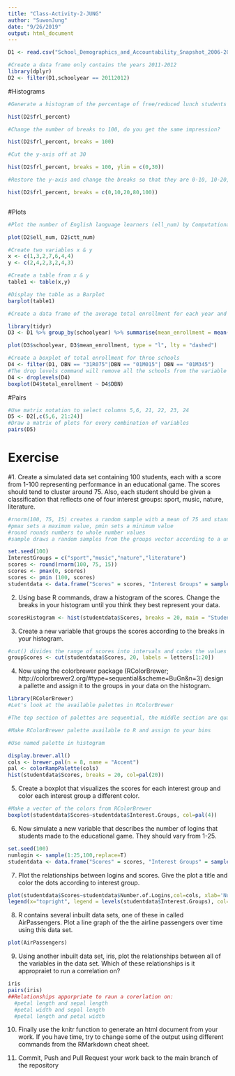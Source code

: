 ```yaml
---
title: "Class-Activity-2-JUNG"
author: "SuwonJung"
date: "9/26/2019"
output: html_document
---
```


```r
D1 <- read.csv("School_Demographics_and_Accountability_Snapshot_2006-2012.csv", header = TRUE, sep = ",")

#Create a data frame only contains the years 2011-2012
library(dplyr)
D2 <- filter(D1,schoolyear == 20112012)
```
#Histograms
```r
#Generate a histogram of the percentage of free/reduced lunch students (frl_percent) at each school

hist(D2$frl_percent)

#Change the number of breaks to 100, do you get the same impression?

hist(D2$frl_percent, breaks = 100)

#Cut the y-axis off at 30

hist(D2$frl_percent, breaks = 100, ylim = c(0,30))

#Restore the y-axis and change the breaks so that they are 0-10, 10-20, 20-80, 80-100

hist(D2$frl_percent, breaks = c(0,10,20,80,100))



```

#Plots
```r
#Plot the number of English language learners (ell_num) by Computational Thinking Test scores (ctt_num) 

plot(D2$ell_num, D2$ctt_num)

#Create two variables x & y
x <- c(1,3,2,7,6,4,4)
y <- c(2,4,2,3,2,4,3)

#Create a table from x & y
table1 <- table(x,y)

#Display the table as a Barplot
barplot(table1)

#Create a data frame of the average total enrollment for each year and plot the two against each other as a lines

library(tidyr)
D3 <- D1 %>% group_by(schoolyear) %>% summarise(mean_enrollment = mean(total_enrollment))

plot(D3$schoolyear, D3$mean_enrollment, type = "l", lty = "dashed")

#Create a boxplot of total enrollment for three schools
D4 <- filter(D1, DBN == "31R075"|DBN == "01M015"| DBN == "01M345")
#The drop levels command will remove all the schools from the variable with not data  
D4 <- droplevels(D4)
boxplot(D4$total_enrollment ~ D4$DBN)
```
#Pairs
```r
#Use matrix notation to select columns 5,6, 21, 22, 23, 24
D5 <- D2[,c(5,6, 21:24)]
#Draw a matrix of plots for every combination of variables
pairs(D5)
```
# Exercise

#1. Create a simulated data set containing 100 students, each with a score from 1-100 representing performance in an educational game. The scores should tend to cluster around 75. Also, each student should be given a classification that reflects one of four interest groups: sport, music, nature, literature.

```r
#rnorm(100, 75, 15) creates a random sample with a mean of 75 and standard deviation of 20
#pmax sets a maximum value, pmin sets a minimum value
#round rounds numbers to whole number values
#sample draws a random samples from the groups vector according to a uniform distribution

set.seed(100)
InterestGroups = c("sport","music","nature","literature")
scores <- round(rnorm(100, 75, 15))
scores <- pmax(0, scores)
scores <- pmin (100, scores)
studentdata <- data.frame("Scores" = scores, "Interest Groups" = sample(InterestGroups,replace=TRUE,100,prob=c(0.25, 0.25, 0.25, 0.25)))


```

2. Using base R commands, draw a histogram of the scores. Change the breaks in your histogram until you think they best represent your data.

```r
scoresHistogram <- hist(studentdata$Scores, breaks = 20, main = "Student's performance in an educational game")
```


3. Create a new variable that groups the scores according to the breaks in your histogram.

```r
#cut() divides the range of scores into intervals and codes the values in scores according to which interval they fall. We use a vector called `letters` as the labels, `letters` is a vector made up of the letters of the alphabet.
groupScores <- cut(studentdata$Scores, 20, labels = letters[1:20])
```

4. Now using the colorbrewer package (RColorBrewer; http://colorbrewer2.org/#type=sequential&scheme=BuGn&n=3) design a pallette and assign it to the groups in your data on the histogram.

```r
library(RColorBrewer)
#Let's look at the available palettes in RColorBrewer

#The top section of palettes are sequential, the middle section are qualitative, and the lower section are diverging.

#Make RColorBrewer palette available to R and assign to your bins

#Use named palette in histogram

display.brewer.all() 
cols <- brewer.pal(n = 8, name = "Accent")
pal <- colorRampPalette(cols)
hist(studentdata$Scores, breaks = 20, col=pal(20))
```


5. Create a boxplot that visualizes the scores for each interest group and color each interest group a different color.

```r
#Make a vector of the colors from RColorBrewer
boxplot(studentdata$Scores~studentdata$Interest.Groups, col=pal(4))

```


6. Now simulate a new variable that describes the number of logins that students made to the educational game. They should vary from 1-25.

```r
set.seed(100)
numlogin <- sample(1:25,100,replace=T)
studentdata <- data.frame("Scores" = scores, "Interest Groups" = sample(InterestGroups,replace=TRUE,100,prob=c(0.25, 0.25, 0.25, 0.25)), "Number of Logins" = numlogin)
```

7. Plot the relationships between logins and scores. Give the plot a title and color the dots according to interest group.

```r
plot(studentdata$Scores~studentdata$Number.of.Logins,col=cols, xlab='Number of Logins', ylab='Scores', main='Relationship between scores and logins', xlim=c(0,35),ylim=c(30,110))
legend(x="topright", legend = levels(studentdata$Interest.Groups), col=cols, pch=1)

```


8. R contains several inbuilt data sets, one of these in called AirPassengers. Plot a line graph of the the airline passengers over time using this data set.

```r
plot(AirPassengers)
```


9. Using another inbuilt data set, iris, plot the relationships between all of the variables in the data set. Which of these relationships is it appropraiet to run a correlation on? 

```r
iris
pairs(iris)
##Relationships apporpriate to raun a corerlation on: 
  #petal length and sepal length
  #petal width and sepal length
  #petal length and petal width
```

10. Finally use the knitr function to generate an html document from your work. If you have time, try to change some of the output using different commands from the RMarkdown cheat sheet.


11. Commit, Push and Pull Request your work back to the main branch of the repository 
